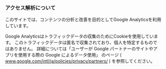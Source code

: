 
<TAboutLayout>


### アクセス解析について

このサイトでは、コンテンツの分析と改善を目的としてGoogle Analyticsを利用しています。

Google Analyticsはトラフィックデータの収集のためにCookieを使用しています。
このトラフィックデータは匿名で収集されており、個人を特定するものではありません。
詳細については「ユーザーが Google パートナーのサイトやアプリを使用する際の Google によるデータ使用」
のページ ( www.google.com/intl/ja/policies/privacy/partners/ ) を参照してください。

</TAboutLayout>